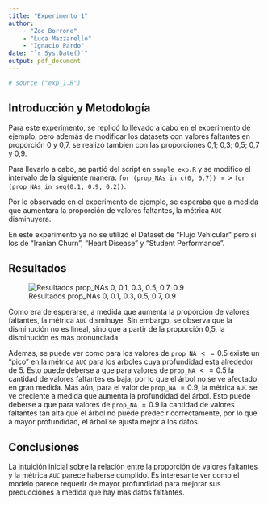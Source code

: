 ```yaml
---
title: "Experimento 1"
author: 
    - "Zoe Borrone"
    - "Luca Mazzarello"
    - "Ignacio Pardo"
date: "`r Sys.Date()`"
output: pdf_document
---
```


```r
# source ("exp_1.R")
```

## Introducción y Metodología

Para este experimento, se replicó lo llevado a cabo en el experimento de ejemplo, pero además de modificar los datasets con valores faltantes en proporción 0 y 0,7, se realizó tambien con las proporciones 0,1; 0,3; 0,5; 0,7 y 0,9.

Para llevarlo a cabo, se partió del script en `sample_exp.R` y se modifico el intervalo de la siguiente manera: `for (prop_NAs in c(0, 0.7))` $=>$ `for (prop_NAs in seq(0.1, 0.9, 0.2))`.

Por lo observado en el experimento de ejemplo, se esperaba que a medida que aumentara la proporción de valores faltantes, la métrica `AUC` disminuyera.

En este experimento ya no se utilizó el Dataset de "Flujo Vehicular" pero si los de "Iranian Churn", "Heart Disease" y "Student Performance".

## Resultados

![Resultados prop_NAs 0, 0.1, 0.3, 0.5, 0.7, 0.9](outputs/plots/exp1.jpg)

Como era de esperarse, a medida que aumenta la proporción de valores faltantes, la métrica `AUC` disminuye. Sin embargo, se observa que la disminución no es lineal, sino que a partir de la proporción 0,5, la disminución es más pronunciada. 

Ademas, se puede ver como para los valores de `prop_NA` $<= 0.5$ existe un "pico" en la métrica `AUC` para los arboles cuya profundidad esta alrededor de 5. Esto puede deberse a que para valores de `prop_NA` $<= 0.5$ la cantidad de valores faltantes es baja, por lo que el árbol no se ve afectado en gran medida. Más aún, para el valor de `prop_NA` $= 0.9$, la métrica `AUC` se ve creciente a medida que aumenta la profundidad del árbol. Esto puede deberse a que para valores de `prop_NA` $= 0.9$ la cantidad de valores faltantes tan alta que el árbol no puede predecir correctamente, por lo que a mayor profundidad, el árbol se ajusta mejor a los datos.

## Conclusiones

La intuición inicial sobre la relación entre la proporción de valores faltantes y la métrica `AUC` parece haberse cumplido. Es interesante ver como el modelo parece requerir de mayor profundidad para mejorar sus preducciónes a medida que hay mas datos faltantes.
